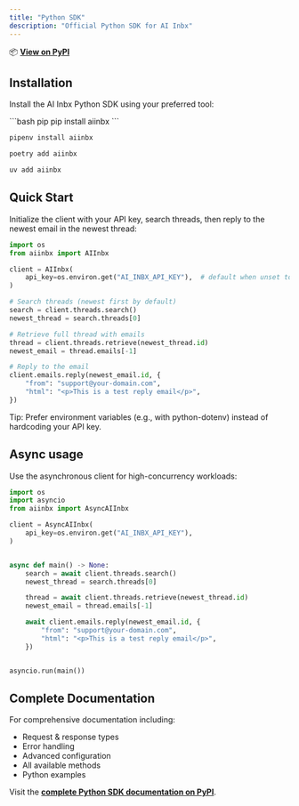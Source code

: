 ```yaml
---
title: "Python SDK"
description: "Official Python SDK for AI Inbx"
---
```


📦 **[View on PyPI](https://pypi.org/project/aiinbx/)**

## Installation

Install the AI Inbx Python SDK using your preferred tool:

<CodeGroup>
```bash pip
pip install aiinbx
```

```bash pipenv
pipenv install aiinbx
```

```bash poetry
poetry add aiinbx
```

```bash uv
uv add aiinbx
```
</CodeGroup>

## Quick Start

Initialize the client with your API key, search threads, then reply to the newest email in the newest thread:

```python
import os
from aiinbx import AIInbx

client = AIInbx(
    api_key=os.environ.get("AI_INBX_API_KEY"),  # default when unset too
)

# Search threads (newest first by default)
search = client.threads.search()
newest_thread = search.threads[0]

# Retrieve full thread with emails
thread = client.threads.retrieve(newest_thread.id)
newest_email = thread.emails[-1]

# Reply to the email
client.emails.reply(newest_email.id, {
    "from": "support@your-domain.com",
    "html": "<p>This is a test reply email</p>",
})
```

Tip: Prefer environment variables (e.g., with python-dotenv) instead of hardcoding your API key.

## Async usage

Use the asynchronous client for high-concurrency workloads:

```python
import os
import asyncio
from aiinbx import AsyncAIInbx

client = AsyncAIInbx(
    api_key=os.environ.get("AI_INBX_API_KEY"),
)


async def main() -> None:
    search = await client.threads.search()
    newest_thread = search.threads[0]

    thread = await client.threads.retrieve(newest_thread.id)
    newest_email = thread.emails[-1]

    await client.emails.reply(newest_email.id, {
        "from": "support@your-domain.com",
        "html": "<p>This is a test reply email</p>",
    })


asyncio.run(main())
```
## Complete Documentation

For comprehensive documentation including:
- Request & response types
- Error handling
- Advanced configuration
- All available methods
- Python examples

Visit the **[complete Python SDK documentation on PyPI](https://pypi.org/project/aiinbx/)**.


